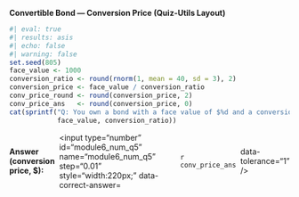 
::: {.question}

**Convertible Bond — Conversion Price (Quiz-Utils Layout)**

```r
#| eval: true
#| results: asis
#| echo: false
#| warning: false
set.seed(805)
face_value <- 1000
conversion_ratio <- round(rnorm(1, mean = 40, sd = 3), 2)
conversion_price <- face_value / conversion_ratio
conv_price_round <- round(conversion_price, 2)
conv_price_ans   <- round(conversion_price, 0)
cat(sprintf("Q: You own a bond with a face value of $%d and a conversion ratio of <b>%1.2f</b>.", 
            face_value, conversion_ratio))
```

::: {.question-block}
<form onsubmit="event.preventDefault();" style="display:flex; gap:8px; align-items:center;">
  <label for="module6_num_q5"><strong>Answer (conversion price, $):</strong></label>
  <input type="number" id="module6_num_q5" name="module6_num_q5" step="0.01" style="width:220px;"
         data-correct-answer=`r conv_price_ans` data-tolerance="1" />
</form>

<div id="feedback-module6_num_q5" class="feedback" data-status="" style="display:none;">
✅ <strong>Conversion price</strong> = Face / Ratio = `r face_value` / `r conversion_ratio` = 
<strong>$ `r conv_price_round`</strong>. (We accept rounded to the nearest dollar.)
</div>
:::

:::
